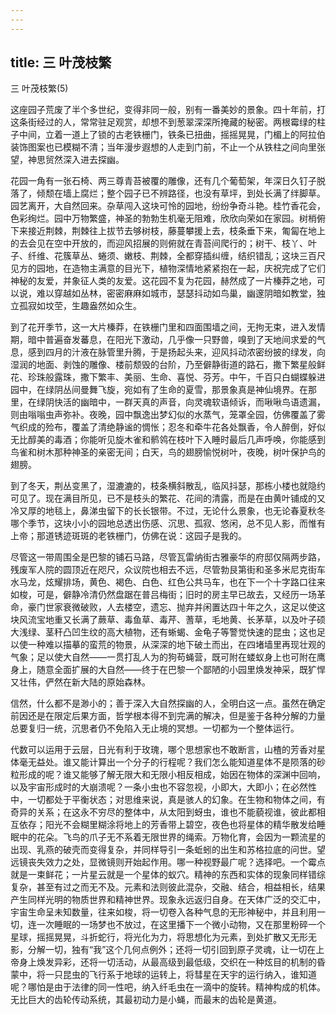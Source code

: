 ```yaml
---
---
---
```

title: 三 叶茂枝繁
---




三 叶茂枝繁(5)




这座园子荒废了半个多世纪，变得非同一般，别有一番美妙的景象。四十年前，打这条街经过的人，常常驻足观赏，却想不到葱翠深深所掩藏的秘密。两根霉绿的柱子中间，立着一道上了锁的古老铁栅门，铁条已扭曲，摇摇晃晃，门楣上的阿拉伯装饰图案也已模糊不清；当年漫步遐想的人走到门前，不止一个从铁柱之间向里张望，神思贸然深入进去探幽。

花园一角有一张石椅、两三尊青苔被覆的雕像，还有几个葡萄架，年深日久钉子脱落了，倾颓在墙上腐烂；整个园子已不辨路径，也没有草坪，到处长满了绊脚草。园艺离开，大自然回来。杂草闯入这块可怜的园地，纷纷争奇斗艳。桂竹香花会，色彩绚烂。园中万物繁盛，神圣的勃勃生机毫无阻难，欣欣向荣如在家园。树梢俯下来接近荆棘，荆棘往上拔节去够树枝，藤蔓攀援上去，枝条垂下来，匍匐在地上的去会见在空中开放的，而迎风招展的则俯就在青苔间爬行的；树干、枝丫、叶子、纤维、花簇草丛、蜷须、嫩枝、荆棘，全都穿插纠缠，结织错乱；这块三百尺见方的园地，在造物主满意的目光下，植物深情地紧紧抱在一起，庆祝完成了它们神秘的友爱，并象征人类的友爱。这花园不复为花园，赫然成了一片榛莽之地，可以说，难以穿越如丛林，密密麻麻如城市，瑟瑟抖动如鸟巢，幽邃阴暗如教堂，独立孤寂如坟茔，生趣盎然如众生。

到了花开季节，这一大片榛莽，在铁栅门里和四面围墙之间，无拘无束，进入发情期，暗中普遍奋发蕃息，在阳光下激动，几乎像一只野兽，嗅到了天地间求爱的气息，感到四月的汁液在脉管里升腾，于是扬起头来，迎风抖动浓密纷披的绿发，向湿润的地面、剥蚀的雕像、楼前颓毁的台阶，乃至僻静街道的路石，撒下繁星般鲜花、珍珠般露珠，撒下繁丰、美丽、生命、喜悦、芬芳。中午，千百只白蝴蝶躲进园中，在绿阴丛间曼舞飞旋，宛如有了生命的夏雪，那景象真是神仙境界。在那里，在绿阴快活的幽暗中，一群天真的声音，向灵魂软语倾诉，而啾啾鸟语遗漏，则由嗡嗡虫声弥补。夜晚，园中飘逸出梦幻似的水蒸气，笼罩全园，仿佛覆盖了雾气织成的殓布，覆盖了清绝静谧的惆怅；忍冬和牵牛花各处飘香，令人醉倒，好似无比醇美的毒酒；你能听见旋木雀和鹡鸰在枝叶下入睡时最后几声呼唤，你能感到鸟雀和树木那种神圣的亲密无间；白天，鸟的翅膀愉悦树叶，夜晚，树叶保护鸟的翅膀。

到了冬天，荆丛变黑了，湿漉漉的，枝条横斜散乱，临风抖瑟，那栋小楼也就隐约可见了。现在满目所见，已不是枝头的繁花、花间的清露，而是在由黄叶铺成的又冷又厚的地毯上，鼻涕虫留下的长长银带。不过，无论什么景象，也无论春夏秋冬哪个季节，这块小小的园地总透出伤感、沉思、孤寂、悠闲，总不见人影，而惟有上帝；那道锈迹斑斑的老铁栅门，仿佛在说：这园子是我的。

尽管这一带周围全是巴黎的铺石马路，尽管瓦雷纳街古雅豪华的府邸仅隔两步路，残废军人院的圆顶近在咫尺，众议院也相去不远，尽管勃艮第街和圣多米尼克街车水马龙，炫耀排场，黄色、褐色、白色、红色公共马车，也在下一个十字路口往来如梭，可是，僻静冷清仍然盘踞在普吕梅街；旧时的房主早已故去，又经历一场革命，豪门世家衰微破败，人去楼空，遗忘、抛弃并闲置达四十年之久，这足以使这块风流宝地重又长满了蕨草、毒鱼草、毒芹、蓍草，毛地黄、长茅草，以及叶子硕大浅绿、茎秆凸凹生纹的高大植物，还有蜥蝎、金龟子等警觉快速的昆虫；这也足以使一种难以描摹的蛮荒的物景，从深深的地下破土而出，在四堵墙里再现壮观的气象；足以使大自然——一贯打乱人为的狗苟蝇营，既可附在蝼蚁身上也可附在鹰身上，随意全面扩展的大自然——终于在巴黎一个鄙陋的小园里焕发神采，既犷悍又壮伟，俨然在新大陆的原始森林。

信然，什么都不是渺小的；善于深入大自然探幽的人，全明白这一点。虽然在确定前因还是在限定后果方面，哲学根本得不到完满的解决，但是鉴于各种分解的力量总要复归一统，沉思者仍不免陷入无止境的冥想。一切都为一个整体运行。

代数可以运用于云层，日光有利于玫瑰，哪个思想家也不敢断言，山楂的芳香对星体毫无益处。谁又能计算出一个分子的行程呢？我们怎么能知道星体不是陨落的砂粒形成的呢？谁又能够了解无限大和无限小相反相成，始因在物体的深渊中回响，以及宇宙形成时的大崩溃呢？一条小虫也不容忽视，小即大，大即小；在必然性中，一切都处于平衡状态；对思维来说，真是骇人的幻象。在生物和物体之间，有奇异的关系；在这永不穷尽的整体中，从太阳到蚜虫，谁也不能藐视谁，彼此都相互依存；阳光不会糊里糊涂将地上的芳香带上碧空，夜色也将星体的精华散发给睡眠中的花朵。飞鸟的爪子无不系着无限世界的绳索。万物化育，会因为一颗流星的出现、乳燕的破壳而变得复杂，并同样导引一条蚯蚓的出生和苏格拉底的问世。望远镜丧失效力之处，显微镜则开始起作用。哪一种视野最广呢？选择吧。一个霉点就是一束鲜花；一片星云就是一个星体的蚁穴。精神的东西和实体的现象同样错综复杂，甚至有过之而无不及。元素和法则彼此混杂，交融、结合，相益相长，结果产生同样光明的物质世界和精神世界。现象永远返归自身。在天体广泛的交汇中，宇宙生命呈未知数量，往来如梭，将一切卷入各种气息的无形神秘中，并且利用一切，连一次睡眠的一场梦也不放过，在这里播下一个微小动物，又在那里粉碎一个星球，摇摇晃晃，斗折蛇行，将光化为力，将思想化为元素，到处扩散又无形无影，分解一切，独有“我”这个几何点例外；还将一切引回到原子灵魂，让一切在上帝身上焕发异彩，还将一切活动，从最高级到最低级，交织在一种炫目的机制的昏蒙中，将一只昆虫的飞行系于地球的运转上，将彗星在天宇的运行纳入，谁知道呢？哪怕是由于法律的同一性吧，纳入纤毛虫在一滴中的旋转。精神构成的机体。无比巨大的齿轮传动系统，其最初动力是小蝇，而最末的齿轮是黄道。